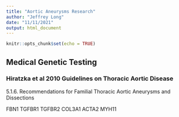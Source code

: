 ```yaml
---
title: "Aortic Aneurysms Research"
author: "Jeffrey Long"
date: "11/11/2021"
output: html_document
---
```


```r
knitr::opts_chunk$set(echo = TRUE)
```

## Medical Genetic Testing

### Hiratzka et al 2010 Guidelines on Thoracic Aortic Disease 

5.1.6. Recommendations for Familial Thoracic Aortic
Aneurysms and Dissections

FBN1
TGFBR1
TGFBR2
COL3A1
ACTA2
MYH11


